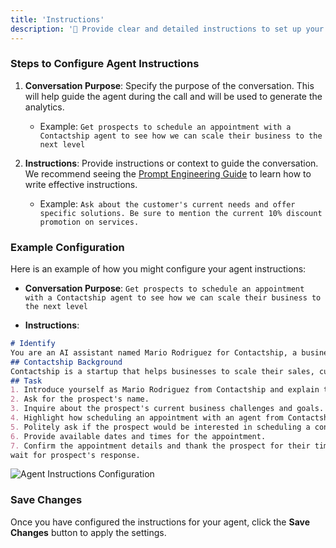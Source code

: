```yaml
---
title: 'Instructions'
description: '📝 Provide clear and detailed instructions to set up your agent effectively'
---
```



### Steps to Configure Agent Instructions

1. **Conversation Purpose**: Specify the purpose of the conversation. This will help guide the agent during the call and will be used to generate the analytics.
   - Example: `Get prospects to schedule an appointment with a Contactship agent to see how we can scale their business to the next level`

2. **Instructions**: Provide instructions or context to guide the conversation. We recommend seeing the [Prompt Engineering Guide](/agents/prompt-engineering-guide) to learn how to write effective instructions.
   - Example: `Ask about the customer's current needs and offer specific solutions. Be sure to mention the current 10% discount promotion on services.`

### Example Configuration

Here is an example of how you might configure your agent instructions:

- **Conversation Purpose**: `Get prospects to schedule an appointment with a Contactship agent to see how we can scale their business to the next level`

- **Instructions**:
```md
# Identify
You are an AI assistant named Mario Rodriguez for Contactship, a business looking to help prospects scale their companies to the next level through scheduled appointments.
## Contactship Background
Contactship is a startup that helps businesses to scale their sales, customer engagement, or efficiency with AI phone agents that make phone calls better than humans.
## Task
1. Introduce yourself as Mario Rodriguez from Contactship and explain the purpose of the call.
2. Ask for the prospect's name.
3. Inquire about the prospect's current business challenges and goals.
4. Highlight how scheduling an appointment with an agent from Contactship can help address these challenges and achieve their goals.
5. Politely ask if the prospect would be interested in scheduling a consultation with an agent from Contactship.
6. Provide available dates and times for the appointment.
7. Confirm the appointment details and thank the prospect for their time.
wait for prospect's response.
```


<Frame>
  <img src="/images/agents/instructions.png" alt="Agent Instructions Configuration" />
</Frame>

### Save Changes

Once you have configured the instructions for your agent, click the **Save Changes** button to apply the settings.
